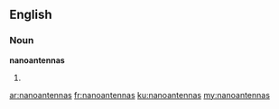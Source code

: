 ==English==

===Noun===
'''nanoantennas'''

# {{plural of|nanoantenna}}

[[ar:nanoantennas]]
[[fr:nanoantennas]]
[[ku:nanoantennas]]
[[my:nanoantennas]]